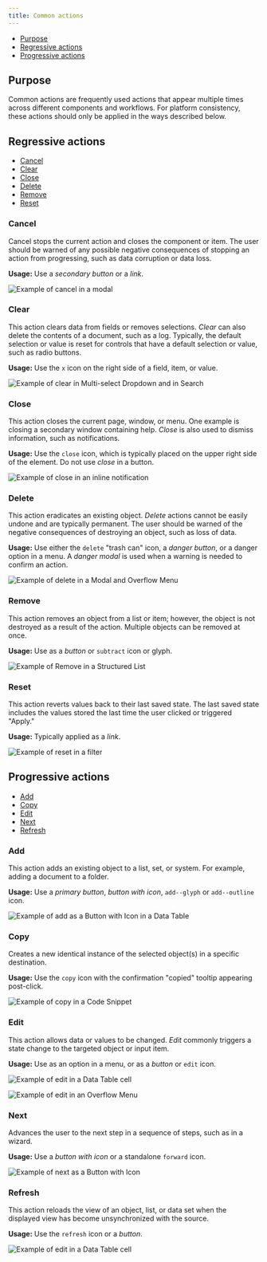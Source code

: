 ```yaml
---
title: Common actions
---
```


<AnchorLinks>

- [Purpose](#purpose)
- [Regressive actions](#regressive-actions)
- [Progressive actions](#progressive-actions)

</AnchorLinks>

## Purpose

Common actions are frequently used actions that appear multiple times across different components and workflows. For platform consistency, these actions should only be applied in the ways described below.

## Regressive actions

<AnchorLinks small>

- [Cancel](#cancel)
- [Clear](#clear)
- [Close](#close)
- [Delete](#delete)
- [Remove](#remove)
- [Reset](#reset)

</AnchorLinks>

### Cancel

Cancel stops the current action and closes the component or item. The user should be warned of any possible negative consequences of stopping an action from progressing, such as data corruption or data loss.

**Usage:** Use a _secondary button_ or a _link_.

<ImageComponent cols="8" caption="“Cancel” action as a button.">

![Example of cancel in a modal](images/common-action-1.png)

</ImageComponent>

### Clear

This action clears data from fields or removes selections. _Clear_ can also delete the contents of a document, such as a log. Typically, the default selection or value is reset for controls that have a default selection or value, such as radio buttons.

**Usage:** Use the `x` icon on the right side of a field, item, or value.

<ImageComponent cols="8" caption="“Clear” action in multi-select dropdown and in search.">

![Example of clear in Multi-select Dropdown and in Search](images/common-action-2.png)

</ImageComponent>

### Close

This action closes the current page, window, or menu. One example is closing a secondary window containing help. _Close_ is also used to dismiss information, such as notifications.

**Usage:** Use the `close` icon, which is typically placed on the upper right side of the element. Do not use _close_ in a button.

<ImageComponent cols="8" caption="“Close” action in an inline notification.">

![Example of close in an inline notification](images/common-action-3.png)

</ImageComponent>

### Delete

This action eradicates an existing object. _Delete_ actions cannot be easily undone and are typically permanent. The user should be warned of the negative consequences of destroying an object, such as loss of data.

**Usage:** Use either the `delete` "trash can" icon, a _danger button_, or a danger option in a menu. A _danger modal_ is used when a warning is needed to confirm an action.

<ImageComponent cols="8" caption="“Delete” action in a modal (top) and an overflow menu (bottom).">

![Example of delete in a Modal and Overflow Menu](images/common-action-4.png)

</ImageComponent>

### Remove

This action removes an object from a list or item; however, the object is not destroyed as a result of the action. Multiple objects can be removed at once.

**Usage:** Use as a _button_ or `subtract` icon or glyph.

<ImageComponent cols="8" caption="“Remove” action as an icon.">

![Example of Remove in a Structured List](images/common-action-5.png)

</ImageComponent>

### Reset

This action reverts values back to their last saved state. The last saved state includes the values stored the last time the user clicked or triggered "Apply."

**Usage:** Typically applied as a _link_.

<ImageComponent cols="8" caption="“Reset” action in a filter.">

![Example of reset in a filter](images/common-action-6.png)

</ImageComponent>

## Progressive actions

<AnchorLinks small>

- [Add](#add)
- [Copy](#copy)
- [Edit](#edit)
- [Next](#next)
- [Refresh](#refresh)

</AnchorLinks>

### Add

This action adds an existing object to a list, set, or system. For example, adding a document to a folder.

**Usage:** Use a _primary button_, _button with icon_, `add--glyph` or `add--outline` icon.

<ImageComponent cols="8" caption="“Add” action in a button with icon in a data table.">

![Example of add as a Button with Icon in a Data Table](images/common-action-7.png)

</ImageComponent>

### Copy

Creates a new identical instance of the selected object(s) in a specific destination.

**Usage:** Use the `copy` icon with the confirmation "copied" tooltip appearing post-click.

<ImageComponent cols="8" caption="“Copy” action as an icon with tooltip in a code snippet.">

![Example of copy in a Code Snippet](images/common-action-8.png)

</ImageComponent>

### Edit

This action allows data or values to be changed. _Edit_ commonly triggers a state change to the targeted object or input item.

**Usage:** Use as an option in a menu, or as a _button_ or `edit` icon.

<ImageComponent cols="8" caption="">

![Example of edit in a Data Table cell](images/common-action-9.png)

</ImageComponent>

<ImageComponent cols="8" caption="Example of “edit” options for a data table cell and overflow menu.">

![Example of edit in an Overflow Menu](images/common-action-10.png)

</ImageComponent>

### Next

Advances the user to the next step in a sequence of steps, such as in a wizard.

**Usage:** Use a _button with icon_ or a standalone `forward` icon.

<ImageComponent cols="12" caption="“Next” action as a button with icon in a wizard.">

![Example of next as a Button with Icon](images/common-action-11.png)

</ImageComponent>

### Refresh

This action reloads the view of an object, list, or data set when the displayed view has become unsynchronized with the source.

**Usage:** Use the `refresh` icon or a _button_.

<ImageComponent cols="8" caption="“Refresh” action as a ghost button with icon in the action bar of a data table.">

![Example of edit in a Data Table cell](images/common-action-12.png)

</ImageComponent>
